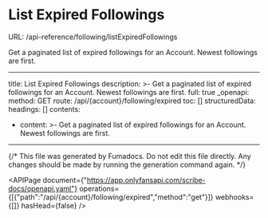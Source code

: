 # List Expired Followings
URL: /api-reference/following/listExpiredFollowings

Get a paginated list of expired followings for an Account. Newest followings are first.

***

title: List Expired Followings
description: >-
Get a paginated list of expired followings for an Account. Newest followings
are first.
full: true
_openapi:
method: GET
route: /api/{account}/following/expired
toc: []
structuredData:
headings: []
contents:

* content: >-
  Get a paginated list of expired followings for an Account. Newest
  followings are first.

***

{/* This file was generated by Fumadocs. Do not edit this file directly. Any changes should be made by running the generation command again. */}

<APIPage document={"https://app.onlyfansapi.com/scribe-docs/openapi.yaml"} operations={[{"path":"/api/{account}/following/expired","method":"get"}]} webhooks={[]} hasHead={false} />
